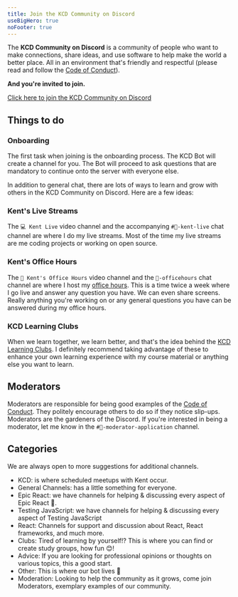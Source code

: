 ```yaml
---
title: Join the KCD Community on Discord
useBigHero: true
noFooter: true
---
```


The **KCD Community on Discord** is a community of people who want to make
connections, share ideas, and use software to help make the world a better
place. All in an environment that's friendly and respectful (please read and
follow the [Code of Conduct](/conduct)).

**And you're invited to join.**

[Click here to join the KCD Community on Discord](https://kcd.im/discord)

## Things to do

### Onboarding

The first task when joining is the onboarding process. The KCD Bot will create a
channel for you. The Bot will proceed to ask questions that are mandatory to
continue onto the server with everyone else.

In addition to general chat, there are lots of ways to learn and grow with
others in the KCD Community on Discord. Here are a few ideas:

### Kent's Live Streams

The `💻 Kent Live` video channel and the accompanying `#💬-kent-live` chat
channel are where I do my live streams. Most of the time my live streams are me
coding projects or working on open source.

### Kent's Office Hours

The `🏫 Kent's Office Hours` video channel and the `🏫-officehours` chat channel
are where I host my [office hours](/office-hours). This is a time twice a week
where I go live and answer any question you have. We can even share screens.
Really anything you're working on or any general questions you have can be
answered during my office hours.

### KCD Learning Clubs

When we learn together, we learn better, and that's the idea behind the
[KCD Learning Clubs](/clubs). I definitely recommend taking advantage of these
to enhance your own learning experience with my course material or anything else
you want to learn.

## Moderators

Moderators are responsible for being good examples of the
[Code of Conduct](/conduct). They politely encourage others to do so if they
notice slip-ups. Moderators are the gardeners of the Discord. If you're
interested in being a moderator, let me know in the `#📄-moderator-application`
channel.

## Categories

We are always open to more suggestions for additional channels.

- KCD: is where scheduled meetups with Kent occur.
- General Channels: has a little something for everyone.
- Epic React: we have channels for helping & discussing every aspect of Epic
  React 🚀.
- Testing JavaScript: we have channels for helping & discussing every aspect of
  Testing JavaScript
- React: Channels for support and discussion about React, React frameworks, and
  much more.
- Clubs: Tired of learning by yourself!? This is where you can find or create
  study groups, how fun 😊!
- Advice: If you are looking for professional opinions or thoughts on various
  topics, this a good start.
- Other: This is where our bot lives 🤖
- Moderation: Looking to help the community as it grows, come join Moderators,
  exemplary examples of our community.
